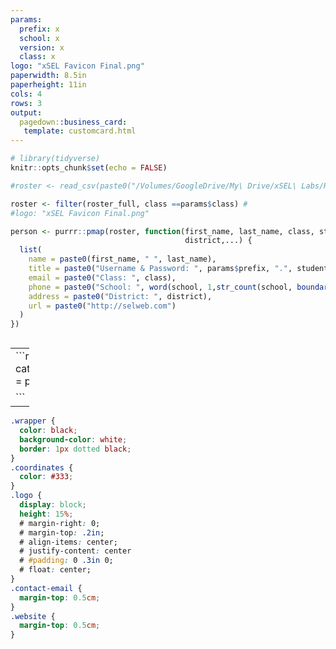 ```yaml
---
params:
  prefix: x
  school: x
  version: x
  class: x
logo: "xSEL Favicon Final.png"
paperwidth: 8.5in
paperheight: 11in
cols: 4
rows: 3
output:
  pagedown::business_card:
   template: customcard.html
---
```


```r
# library(tidyverse)
knitr::opts_chunk$set(echo = FALSE)

#roster <- read_csv(paste0("/Volumes/GoogleDrive/My\ Drive/xSEL\ Labs/Rosters/2019-20/FormingLives/Stilwell/MiddleSchool/", params$school))

roster <- filter(roster_full, class ==params$class) # 
#logo: "xSEL Favicon Final.png"

```

```r


person <- purrr::pmap(roster, function(first_name, last_name, class, student_id, school,
                                       district,...) {
  list(
    name = paste0(first_name, " ", last_name),
    title = paste0("Username & Password: ", params$prefix, ".", student_id),
    email = paste0("Class: ", class),
    phone = paste0("School: ", word(school, 1,str_count(school, boundary("word"))[1])),
    address = paste0("District: ", district),
    url = paste0("http://selweb.com")
  )
})



```

---
```r
cat(yaml::as.yaml(list(person = person)))


```
---

<!-- if you prefer black text on white background, set eval=TRUE on the chunk below -->

```css
.wrapper {
  color: black;
  background-color: white;
  border: 1px dotted black;
}
.coordinates {
  color: #333;
}
.logo {
  display: block;
  height: 15%;
  # margin-right: 0;
  # margin-top: .2in;
  # align-items: center;
  # justify-content: center
  # #padding: 0 .3in 0;
  # float: center;
}
.contact-email {
  margin-top: 0.5cm;
}
.website {
  margin-top: 0.5cm;
}
```

